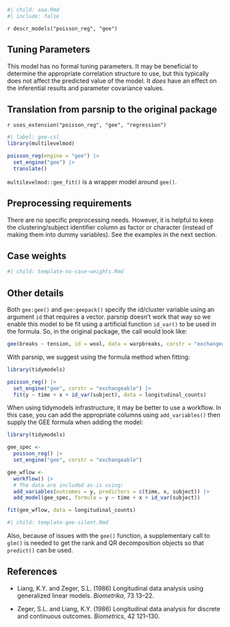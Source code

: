 ```r
#| child: aaa.Rmd
#| include: false
```

`r descr_models("poisson_reg", "gee")`

## Tuning Parameters

This model has no formal tuning parameters. It may be beneficial to determine the appropriate correlation structure to use, but this typically does not affect the predicted value of the model. It _does_ have an effect on the inferential results and parameter covariance values. 

## Translation from parsnip to the original package

`r uses_extension("poisson_reg", "gee", "regression")`

```r
#| label: gee-csl
library(multilevelmod)

poisson_reg(engine = "gee") |> 
  set_engine("gee") |> 
  translate()
```

`multilevelmod::gee_fit()` is a wrapper model around `gee()`. 


## Preprocessing requirements

There are no specific preprocessing needs. However, it is helpful to keep the clustering/subject identifier column as factor or character (instead of making them into dummy variables). See the examples in the next section. 

## Case weights

```r
#| child: template-no-case-weights.Rmd
```

## Other details

Both `gee:gee()` and `gee:geepack()` specify the id/cluster variable using an argument `id` that requires a vector. parsnip doesn't work that way so we enable this model to be fit using a artificial function `id_var()` to be used in the formula. So, in the original package, the call would look like:

```r
gee(breaks ~ tension, id = wool, data = warpbreaks, corstr = "exchangeable")
```

With parsnip, we suggest using the formula method when fitting: 

```r
library(tidymodels)

poisson_reg() |> 
  set_engine("gee", corstr = "exchangeable") |> 
  fit(y ~ time + x + id_var(subject), data = longitudinal_counts)
```

When using tidymodels infrastructure, it may be better to use a workflow. In this case, you can add the appropriate columns using `add_variables()` then supply the GEE formula when adding the model: 

```r
library(tidymodels)

gee_spec <- 
  poisson_reg() |> 
  set_engine("gee", corstr = "exchangeable")

gee_wflow <- 
  workflow() |> 
  # The data are included as-is using:
  add_variables(outcomes = y, predictors = c(time, x, subject)) |> 
  add_model(gee_spec, formula = y ~ time + x + id_var(subject))

fit(gee_wflow, data = longitudinal_counts)
```
```r
#| child: template-gee-silent.Rmd
```

Also, because of issues with the `gee()` function, a supplementary call to `glm()` is needed to get the rank and QR decomposition objects so that `predict()` can be used.

## References

 - Liang, K.Y. and Zeger, S.L. (1986) Longitudinal data analysis using generalized linear models. _Biometrika_, 73 13–22.

 - Zeger, S.L. and Liang, K.Y. (1986) Longitudinal data analysis for discrete and continuous outcomes. _Biometrics_, 42 121–130.

